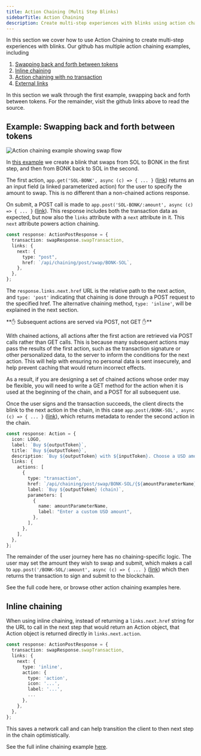```yaml
---
title: Action Chaining (Multi Step Blinks)
sidebarTitle: Action Chaining
description: Create multi-step experiences with blinks using action chaining
---
```


In this section we cover how to use Action Chaining to create multi-step experiences with blinks. Our github has multiple action chaining examples, including

1. [Swapping back and forth between tokens](https://github.com/dialectlabs/actions/blob/main/examples/hono/examples/chaining/post/route.ts)
2. [Inline chaining](https://github.com/dialectlabs/actions/blob/main/examples/hono/examples/chaining/inline/route.ts)
3. [Action chaining with no transaction](https://github.com/dialectlabs/actions/blob/main/examples/hono/examples/chaining/minimal-post/route.ts)
4. [External links](https://github.com/dialectlabs/actions/blob/main/examples/hono/examples/external-link/route.ts)

In this section we walk through the first example, swapping back and forth between tokens. For the remainder, visit the github links above to read the source.

## Example: Swapping back and forth between tokens

<img src="https://res.cloudinary.com/dnxjhra4h/image/upload/f_auto,q_auto/dialect-docs/action-chaining-example.png" alt="Action chaining example showing swap flow" />

In [this example](https://github.com/dialectlabs/actions/blob/main/examples/hono/examples/chaining/post/route.ts) we create a blink that swaps from SOL to BONK in the first step, and then from BONK back to SOL in the second.

The first action, `app.get('SOL-BONK', async (c) => { ... }` ([link](https://github.com/dialectlabs/actions/blob/825a1d5a666c05bbd0315c34e3c7481ae6d5a9e3/examples/hono/examples/chaining/post/route.ts#L30)) returns an an input field (a linked parameterized action) for the user to specify the amount to swap. This is no different than a non-chained actions response.

On submit, a POST call is made to `app.post('SOL-BONK/:amount', async (c) => { ... }` ([link](https://github.com/dialectlabs/actions/blob/825a1d5a666c05bbd0315c34e3c7481ae6d5a9e3/examples/hono/examples/chaining/post/route.ts#L74)). This response includes both the transaction data as expected, but now also the `links` attribute with a `next` attribute in it. This `next` attribute powers action chaining.

```typescript
const response: ActionPostResponse = {
  transaction: swapResponse.swapTransaction,
  links: {
    next: {
      type: "post",
      href: `/api/chaining/post/swap/BONK-SOL`,
    },
  },
};
```

The `response.links.next.href` URL is the relative path to the next action, and `type: 'post'` indicating that chaining is done through a POST request to the specified href. The alternative chaining method, `type: 'inline'`, will be explained in the next section.

<Tip>
**✋ Subsequent actions are served via POST, not GET ✋**

With chained actions, all actions after the first action are retrieved via POST calls rather than GET calls. This is because many subsequent actions may pass the results of the first action, such as the transaction signature or other personalized data, to the server to inform the conditions for the next action. This will help with ensuring no personal data is sent insecurely, and help prevent caching that would return incorrect effects.

As a result, if you are designing a set of chained actions whose order may be flexible, you will need to write a GET method for the action when it is used at the beginning of the chain, and a POST for all subsequent use.
</Tip>

Once the user signs and the transaction succeeds, the client directs the blink to the next action in the chain, in this case `app.post(/BONK-SOL', async (c) => { ... }` ([link](https://github.com/dialectlabs/actions/blob/825a1d5a666c05bbd0315c34e3c7481ae6d5a9e3/examples/hono/examples/chaining/post/route.ts#L136)), which returns metadata to render the second action in the chain.

```typescript
const response: Action = {
  icon: LOGO,
  label: `Buy ${outputToken}`,
  title: `Buy ${outputToken}`,
  description: `Buy ${outputToken} with ${inputToken}. Choose a USD amount of ${inputToken} from the options below, or enter a custom amount.`,
  links: {
    actions: [
      {
        type: "transaction",
        href: `/api/chaining/post/swap/BONK-SOL/{${amountParameterName}}`,
        label: `Buy ${outputToken} (chain)`,
        parameters: [
          {
            name: amountParameterName,
            label: "Enter a custom USD amount",
          },
        ],
      },
    ],
  },
};
```

The remainder of the user journey here has no chaining-specific logic. The user may set the amount they wish to swap and submit, which makes a call to `app.post('/BONK-SOL/:amount', async (c) => { ... }` ([link](https://github.com/dialectlabs/actions/blob/825a1d5a666c05bbd0315c34e3c7481ae6d5a9e3/examples/hono/examples/chaining/post/route.ts#L166)) which then returns the transaction to sign and submit to the blockchain.

See the full code here, or browse other action chaining examples here.

## Inline chaining

When using inline chaining, instead of returning a `links.next.href` string for the URL to call in the next step that would return an Action object, that Action object is returned directly in `links.next.action`.

```typescript
const response: ActionPostResponse = {
  transaction: swapResponse.swapTransaction,
  links: {
    next: {
      type: 'inline',
      action: {
        type: 'action',
        icon: '...',
        label: '...',
        ...
      },
    },
  },
};
```

This saves a network call and can help transition the client to then next step in the chain optimistically.

See the full inline chaining example [here](https://github.com/dialectlabs/actions/blob/main/examples/hono/examples/chaining/inline/route.ts).